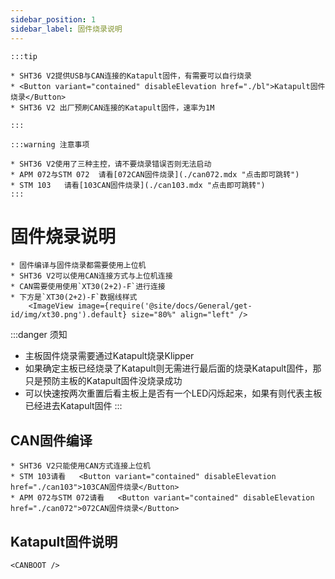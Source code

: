 ```yaml
---
sidebar_position: 1
sidebar_label: 固件烧录说明
---
```







    :::tip

    * SHT36 V2提供USB与CAN连接的Katapult固件，有需要可以自行烧录
    * <Button variant="contained" disableElevation href="./bl">Katapult固件烧录</Button>
    * SHT36 V2 出厂预刷CAN连接的Katapult固件，速率为1M

    :::

    :::warning 注意事项

    * SHT36 V2使用了三种主控，请不要烧录错误否则无法启动
    * APM 072与STM 072  请看[072CAN固件烧录](./can072.mdx "点击即可跳转")
    * STM 103   请看[103CAN固件烧录](./can103.mdx "点击即可跳转")
    :::


# 固件烧录说明

    * 固件编译与固件烧录都需要使用上位机
    * SHT36 V2可以使用CAN连接方式与上位机连接
    * CAN需要使用使用`XT30(2+2)-F`进行连接
    * 下方是`XT30(2+2)-F`数据线样式
        <ImageView image={require('@site/docs/General/get-id/img/xt30.png').default} size="80%" align="left" />

:::danger 须知
* 主板固件烧录需要通过Katapult烧录Klipper
* 如果确定主板已经烧录了Katapult则无需进行最后面的烧录Katapult固件，那只是预防主板的Katapult固件没烧录成功
* 可以快速按两次重置后看主板上是否有一个LED闪烁起来，如果有则代表主板已经进去Katapult固件
:::

## CAN固件编译

    * SHT36 V2只能使用CAN方式连接上位机
    * STM 103请看   <Button variant="contained" disableElevation href="./can103">103CAN固件烧录</Button>
    * APM 072与STM 072请看   <Button variant="contained" disableElevation href="./can072">072CAN固件烧录</Button>

## Katapult固件说明
    
    <CANBOOT />